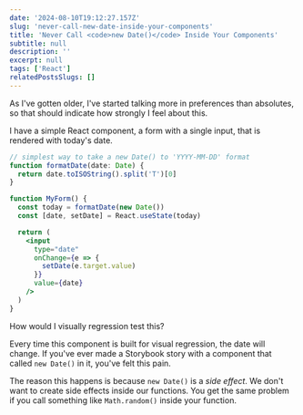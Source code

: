```yaml
---
date: '2024-08-10T19:12:27.157Z'
slug: 'never-call-new-date-inside-your-components'
title: 'Never Call <code>new Date()</code> Inside Your Components'
subtitle: null
description: ''
excerpt: null
tags: ['React']
relatedPostsSlugs: []
---
```



As I've gotten older, I've started talking more in preferences than absolutes, so that should indicate how strongly I feel about this.

I have a simple React component, a form with a single input, that is rendered with today's date.

```jsx
// simplest way to take a new Date() to 'YYYY-MM-DD' format
function formatDate(date: Date) {
  return date.toISOString().split('T')[0]
}

function MyForm() {
  const today = formatDate(new Date())
  const [date, setDate] = React.useState(today)

  return (
    <input
      type="date"
      onChange={e => {
        setDate(e.target.value)
      }}
      value={date}
    />
  )
}
```

<Form1 client:load />

How would I visually regression test this?

Every time this component is built for visual regression, the date will change. If you've ever made a Storybook story with a component that called `new Date()` in it, you've felt this pain.

The reason this happens is because `new Date()` is a _side effect_. We don't want to create side effects inside our functions. You get the same problem if you call something like `Math.random()` inside your function.
